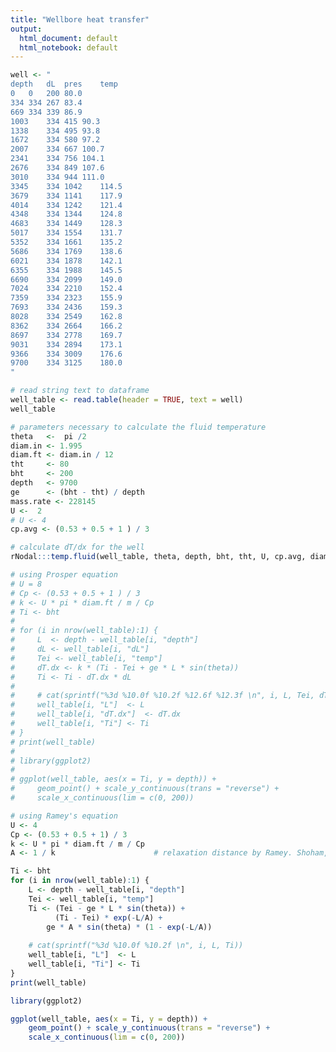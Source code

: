 ```yaml
---
title: "Wellbore heat transfer"
output:
  html_document: default
  html_notebook: default
---
```




```r
well <- "
depth	dL	pres	temp
0	0	200	80.0
334	334	267	83.4
669	334	339	86.9
1003	334	415	90.3
1338	334	495	93.8
1672	334	580	97.2
2007	334	667	100.7
2341	334	756	104.1
2676	334	849	107.6
3010	334	944	111.0
3345	334	1042	114.5
3679	334	1141	117.9
4014	334	1242	121.4
4348	334	1344	124.8
4683	334	1449	128.3
5017	334	1554	131.7
5352	334	1661	135.2
5686	334	1769	138.6
6021	334	1878	142.1
6355	334	1988	145.5
6690	334	2099	149.0
7024	334	2210	152.4
7359	334	2323	155.9
7693	334	2436	159.3
8028	334	2549	162.8
8362	334	2664	166.2
8697	334	2778	169.7
9031	334	2894	173.1
9366	334	3009	176.6
9700	334	3125	180.0
"

# read string text to dataframe
well_table <- read.table(header = TRUE, text = well)
well_table

```

```r
# parameters necessary to calculate the fluid temperature
theta   <-  pi /2
diam.in <- 1.995
diam.ft <- diam.in / 12
tht     <- 80
bht     <- 200
depth   <- 9700
ge      <- (bht - tht) / depth
mass.rate <- 228145
U <-  2
# U <- 4
cp.avg <- (0.53 + 0.5 + 1 ) / 3

# calculate dT/dx for the well
rNodal:::temp.fluid(well_table, theta, depth, bht, tht, U, cp.avg, diam.ft, mass.rate)
```






```r
# using Prosper equation
# U = 8
# Cp <- (0.53 + 0.5 + 1 ) / 3
# k <- U * pi * diam.ft / m / Cp
# Ti <- bht
# 
# for (i in nrow(well_table):1) {
#     L  <- depth - well_table[i, "depth"]
#     dL <- well_table[i, "dL"]
#     Tei <- well_table[i, "temp"]
#     dT.dx <- k * (Ti - Tei + ge * L * sin(theta))
#     Ti <- Ti - dT.dx * dL
#     
#     # cat(sprintf("%3d %10.0f %10.2f %12.6f %12.3f \n", i, L, Tei, dT.dx, Ti))
#     well_table[i, "L"]  <- L
#     well_table[i, "dT.dx"]  <- dT.dx
#     well_table[i, "Ti"] <- Ti
# }
# print(well_table)
# 
# library(ggplot2)
# 
# ggplot(well_table, aes(x = Ti, y = depth)) +
#     geom_point() + scale_y_continuous(trans = "reverse") +
#     scale_x_continuous(lim = c(0, 200))

```






```r
# using Ramey's equation
U <- 4
Cp <- (0.53 + 0.5 + 1) / 3
k <- U * pi * diam.ft / m / Cp
A <- 1 / k                      # relaxation distance by Ramey. Shoham, pg 297

Ti <- bht
for (i in nrow(well_table):1) {
    L <- depth - well_table[i, "depth"]
    Tei <- well_table[i, "temp"]
    Ti <- (Tei - ge * L * sin(theta)) +
          (Ti - Tei) * exp(-L/A) +
        ge * A * sin(theta) * (1 - exp(-L/A))
    
    # cat(sprintf("%3d %10.0f %10.2f \n", i, L, Ti))
    well_table[i, "L"]  <- L
    well_table[i, "Ti"] <- Ti
}
print(well_table)

library(ggplot2)

ggplot(well_table, aes(x = Ti, y = depth)) +
    geom_point() + scale_y_continuous(trans = "reverse") +
    scale_x_continuous(lim = c(0, 200))
```


